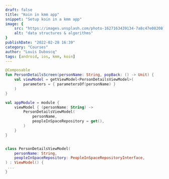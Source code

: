 ```yaml
---
draft: false
title: "Koin in kmm app"
snippet: "Setup koin in a kmm app"
image: {
    src: "https://images.unsplash.com/photo-1627163439134-7a8c47e08208?&fit=crop&w=430&h=240",
    alt: "data structures & algorithms"
}
publishDate: "2022-02-28 16:39"
category: "Courses"
author: "Louis Duboscq"
tags: [android, ios, kmm, koin]
--- 
```

 

```kotlin
@Composable
fun PersonDetailsScreen(personName: String, popBack: () -> Unit) {
    val viewModel = getViewModel<PersonDetailsViewModel>(
        parameters = { parametersOf(personName) }
    )
}

val appModule = module { 
    viewModel { (personName: String) ->
        PersonDetailsViewModel(
            personName,
            peopleInSpaceRepository = get(),
        )
    }
}


class PersonDetailsViewModel(
    personName: String,
    peopleInSpaceRepository: PeopleInSpaceRepositoryInterface,
) : ViewModel() {
 ...
}
```